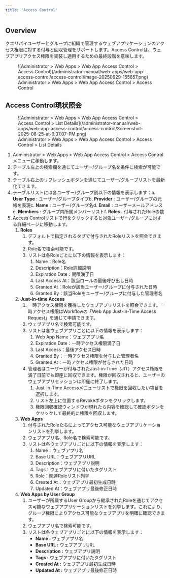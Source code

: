 ```yaml
---
title: 'Access Control'
---
```


## Overview

クエリパイユーザーとグループに組織で管理するウェブアプリケーションのアクセス権限に対する付与と回収管理をサポートします。Access Controlは、ウェブアプリアクセス権限を実装し適用するための最終段階を意味します。

<figure data-layout="center" data-align="center">
![Administrator &gt; Web Apps &gt; Web App Access Control &gt; Access Control](/administrator-manual/web-apps/web-app-access-control/access-control/image-20250629-155857.png)
<figcaption>
Administrator &gt; Web Apps &gt; Web App Access Control &gt; Access Control
</figcaption>
</figure>


## Access Control現状照会

<figure data-layout="center" data-align="center">
![Administrator &gt; Web Apps &gt; Web App Access Control &gt; Access Control &gt; List Details](/administrator-manual/web-apps/web-app-access-control/access-control/Screenshot-2025-08-25-at-9.37.07-PM.png)
<figcaption>
Administrator &gt; Web Apps &gt; Web App Access Control &gt; Access Control &gt; List Details
</figcaption>
</figure>

1. Administrator &gt; Web Apps &gt; Web App Access Control &gt; Access Controlメニューに移動します。
2. テーブル左上の検索欄を通じてユーザー/グループ名を条件に検索が可能です。
3. テーブル右上のリフレッシュボタンを通じてユーザー/グループリストを最新化できます。
4. テーブルリストには各ユーザー/グループ別以下の情報を表示します：a.  **User Type** : ユーザー/グループタイプb.  **Provider**  : ユーザー/グループの元帳を表現c.  **Name**  : ユーザー/グループ名d.  **Email**  : ユーザーメールアドレスe.  **Members**  : グループ内所属メンバーリストf.  **Roles**  : 付与されたRoleの数
5. Access Controlリストで行をクリックすると対象ユーザー/グループに対する詳細ページに移動します。
    1.  **Roles** 
        1. デフォルトで指定されるタブで付与されたRoleリストを照会できます。
        2. Role名で検索可能です。
        3. リストは各Roleごとに以下の情報を表示します：
            1. Name：Role名
            2. Description：Role詳細説明
            3. Expiration Date：期限満了日
            4. Last Access At：該当ロールの最後呼び出し日時
            5. Granted At：Roleが該当ユーザー/グループに付与された日時
            6. Granted By：該当Roleをユーザー/グループに付与した管理者名
    2.  **Just-in-time Access** 
        1. 一時アクセス権限を獲得したウェブアプリリストを照会できます。一時アクセス権限はWorkflowの「Web App Just-In-Time Access Request」を通じて申請できます。
        2. ウェブアプリ名で検索可能です。
        3. リストは各ウェブアプリごとに以下の情報を表示します：
            1. Web App Name：ウェブアプリ名
            2. Expiration Date：一時アクセス権限満了日
            3. Last Access：最後アクセス日時
            4. Granted By：一時アクセス権限を付与した管理者名
            5. Granted At：一時アクセス権限が付与された日時
        4. 管理者はユーザーが付与されたJust-in-Time（JIT）アクセス権限を満了日前でも即座に回収できます。権限が回収されると、ユーザーのウェブアプリセッションは即座に終了します。
            1. Just-in-Time Accessメニューリストで権限を回収したい項目を選択します。
            2. リスト左上に位置するRevokeボタンをクリックします。
            3. 権限回収確認ウィンドウが現れたら内容を確認して確認ボタンをクリックして最終的に権限を回収します。
    3.  **Web Apps** 
        1. 付与されたRoleたちによってアクセス可能なウェブアプリケーションリストを列挙します。
        2. ウェブアプリ名、Role名で検索可能です。
        3. リストは各ウェブアプリごとに以下の情報を表示します：
            1. Name：ウェブアプリ名
            2. Base URL：ウェブアプリURL
            3. Description：ウェブアプリ説明
            4. Tags：ウェブアプリに付いたタグリスト
            5. Role：関連Roleリスト列挙
            6. Created At：ウェブアプリ最初生成日時
            7. Updated At：ウェブアプリ最後修正日時
    4.  **Web Apps by User Group**  
        1. ユーザーが所属するUser Groupから継承されたRoleを通じてアクセス可能なウェブアプリケーションリストを列挙します。これにより、グループ権限によりアクセス可能なウェブアプリを明確に確認できます。
        2. ウェブアプリ名で検索可能です。
        3. リストは各ウェブアプリごとに以下の情報を表示します：
            *  **Name :** ウェブアプリ名
            *  **Base URL :** ウェブアプリURL
            *  **Description :** ウェブアプリ説明
            *  **Tags :** ウェブアプリに付いたタグリスト
            *  **Created At :** ウェブアプリ最初生成日時
            *  **Updated At :** ウェブアプリ最後修正日時


